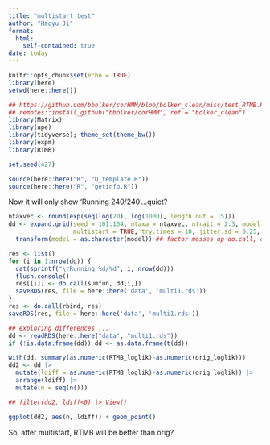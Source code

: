 ```yaml
---
title: "multistart test"
author: "Haoyu Ji"
format: 
  html:
    self-contained: true
date: today
---
```


```r
knitr::opts_chunk$set(echo = TRUE)
library(here)
setwd(here::here())
```

```r
## https://github.com/bbolker/corHMM/blob/bolker_clean/misc/test_RTMB.R
## remotes::install_github("bbolker/corHMM", ref = "bolker_clean")
library(Matrix)
library(ape)
library(tidyverse); theme_set(theme_bw())
library(expm)
library(RTMB)
```

```r
set.seed(427)
```

```r
source(here::here("R", "Q_template.R"))
source(here::here("R", "getinfo.R"))
```

Now it will only show 'Running 240/240'...quiet?
```r
ntaxvec <- round(exp(seq(log(20), log(1000), length.out = 15)))
dd <- expand.grid(seed = 101:104, ntaxa = ntaxvec, ntrait = 2:3, model = c("ARD", "SYM"), 
                  multistart = TRUE, try.times = 10, jitter.sd = 0.25, rate.cat = 1) |>
  transform(model = as.character(model)) ## factor messes up do.call, converts to numeric

res <- list()
for (i in 1:nrow(dd)) {
  cat(sprintf("\rRunning %d/%d", i, nrow(dd)))
  flush.console()
  res[[i]] <- do.call(sumfun, dd[i,])
  saveRDS(res, file = here::here('data', 'multi1.rds'))
}
res <- do.call(rbind, res)
saveRDS(res, file = here::here('data', 'multi1.rds'))
```

```r
## exploring differences ...
dd <- readRDS(here::here("data", "multi1.rds"))
if (!is.data.frame(dd)) dd <- as.data.frame(t(dd))

with(dd, summary(as.numeric(RTMB_loglik)-as.numeric(orig_loglik)))
dd2 <- dd |>
  mutate(ldiff = as.numeric(RTMB_loglik)-as.numeric(orig_loglik)) |>
  arrange(ldiff) |>
  mutate(n = seq(n()))

## filter(dd2, ldiff<0) |> View()

ggplot(dd2, aes(n, ldiff)) + geom_point()
```

So, after multistart, RTMB will be better than orig?
